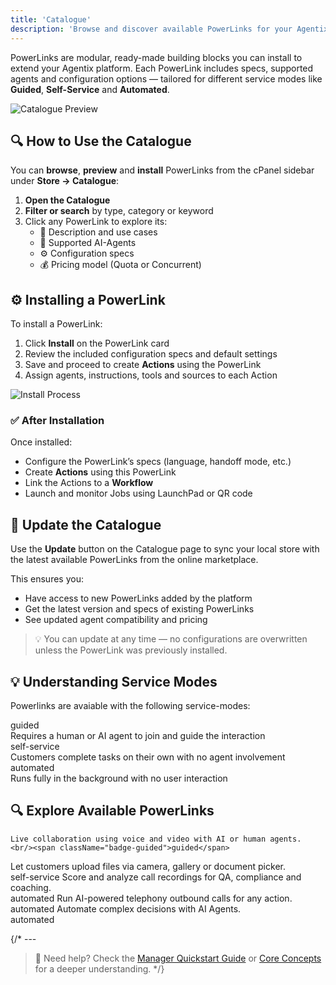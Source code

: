 ```yaml
---
title: 'Catalogue'
description: 'Browse and discover available PowerLinks for your Agentix workspace'
---
```


PowerLinks are modular, ready-made building blocks you can install to extend your Agentix platform. Each PowerLink includes specs, supported agents and configuration options — tailored for different service modes like **Guided**, **Self-Service** and **Automated**.

<img src="/user-guide/images/powerlinks-catalogue.png" alt="Catalogue Preview" className="rounded-xl my-6 shadow" />


## 🔍 How to Use the Catalogue

You can **browse**, **preview** and **install** PowerLinks from the cPanel sidebar under **Store → Catalogue**:

1. **Open the Catalogue**
2. **Filter or search** by type, category or keyword
3. Click any PowerLink to explore its:
   - 🧾 Description and use cases
   - 🤖 Supported AI-Agents
   - ⚙️ Configuration specs
   - 💰 Pricing model (Quota or Concurrent)


## ⚙️ Installing a PowerLink

To install a PowerLink:

1. Click **Install** on the PowerLink card
2. Review the included configuration specs and default settings
3. Save and proceed to create **Actions** using the PowerLink
4. Assign agents, instructions, tools and sources to each Action

<img src="/user-guide/images/install-powerlink.png" alt="Install Process" className="rounded-xl my-6 shadow" />

### ✅ After Installation

Once installed:
- Configure the PowerLink’s specs (language, handoff mode, etc.)
- Create **Actions** using this PowerLink
- Link the Actions to a **Workflow**
- Launch and monitor Jobs using LaunchPad or QR code


## 🔄 Update the Catalogue

Use the **Update** button on the Catalogue page to sync your local store with the latest available PowerLinks from the online marketplace.

This ensures you:
- Have access to new PowerLinks added by the platform
- Get the latest version and specs of existing PowerLinks
- See updated agent compatibility and pricing

> 💡 You can update at any time — no configurations are overwritten unless the PowerLink was previously installed.

## 💡 Understanding Service Modes
Powerlinks are avaiable with the following service-modes:

<div style={{ display: 'flex', flexDirection: 'column', gap: '12px' }}>
  <div style={{
    border: '1px solid #147acd',
    borderRadius: '6px',
    padding: '8px 12px',
    fontSize: '0.85rem'
  }}>
    <div className="badge-guided">guided</div>
    <div>Requires a human or AI agent to join and guide the interaction</div>
  </div>

  <div style={{
    border: '1px solid #f59e0b',
    borderRadius: '6px',
    padding: '8px 12px',
    fontSize: '0.85rem'
  }}>
    <div className="badge-self-service">self-service</div>
    <div>Customers complete tasks on their own with no agent involvement</div>
  </div>

  <div style={{
    border: '1px solid #10b981',
    borderRadius: '6px',
    padding: '8px 12px',
    fontSize: '0.85rem'
  }}>
    <div className="badge-automated">automated</div>
    <div>Runs fully in the background with no user interaction</div>
  </div>
</div>

## 🔍 Explore Available PowerLinks

  <Card title="Realtime Audio, Video and Chat" icon="microphone" href="./plk-realtime" horizontal>
  
    Live collaboration using voice and video with AI or human agents.
    <br/><span className="badge-guided">guided</span>
  </Card>
  <Card title="Media Upload" icon="upload" href="./plk-media-upload" horizontal>
    Let customers upload files via camera, gallery or document picker.<br/>
    <span className="badge-self-service">self-service</span>
  </Card>

  <Card title="Recording Analyzer" icon="headphones" href="./plk-recording-review" horizontal>
    Score and analyze call recordings for QA, compliance and coaching.
    <br/><span className="badge-automated">automated</span>
  </Card>

  <Card title="Outbound Dialer" icon="phone-arrow-up-right" href="./plk-telephony-outbound" horizontal>
    Run AI-powered telephony outbound calls for any action.
    <br/><span className="badge-automated">automated</span>
  </Card>
  <Card title="MasterMind" icon="sparkles" href="./plk-mastermind" horizontal>
    Automate complex decisions with AI Agents.
    <br/><span className="badge-automated">automated</span>
  </Card>

{/* ---

> 📘 Need help? Check the [Manager Quickstart Guide](/user-guide/quickstart-manager) or [Core Concepts](/introduction/core-concepts) for a deeper understanding. */}